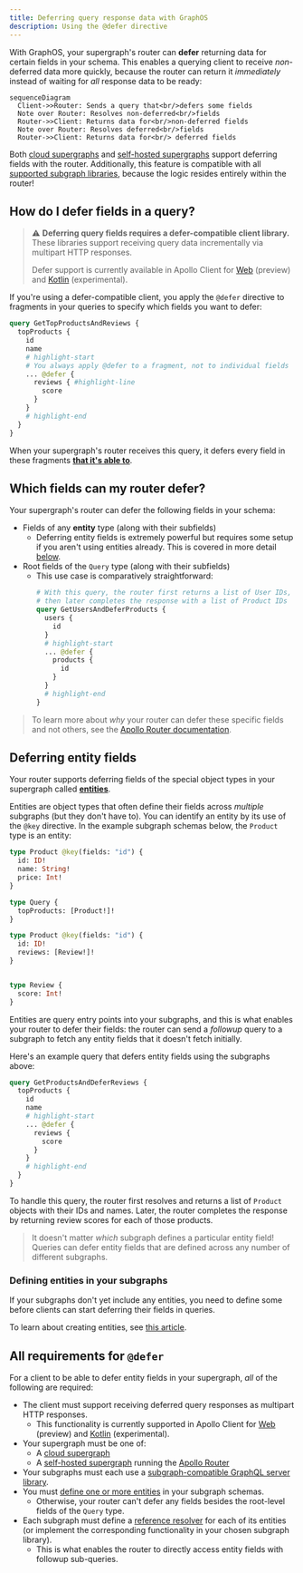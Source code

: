 ```yaml
---
title: Deferring query response data with GraphOS
description: Using the @defer directive
---
```


With GraphOS, your supergraph's router can **defer** returning data for certain fields in your schema. This enables a querying client to receive _non_-deferred data more quickly, because the router can return it _immediately_ instead of waiting for _all_ response data to be ready:

```mermaid
sequenceDiagram
  Client->>Router: Sends a query that<br/>defers some fields
  Note over Router: Resolves non-deferred<br/>fields
  Router->>Client: Returns data for<br/>non-deferred fields
  Note over Router: Resolves deferred<br/>fields
  Router->>Client: Returns data for<br/> deferred fields
```

Both [cloud supergraphs](../graphs/overview/#cloud-supergraphs) and [self-hosted supergraphs](../graphs/overview/#self-hosted-supergraphs) support deferring fields with the router. Additionally, this feature is compatible with all [supported subgraph libraries](/federation/building-supergraphs/supported-subgraphs), because the logic resides entirely within the router!

## How do I defer fields in a query?

> ⚠️ **Deferring query fields requires a defer-compatible client library.** These libraries support receiving query data incrementally via multipart HTTP responses.
>
> Defer support is currently available in Apollo Client for [Web](/react/data/defer) (preview) and [Kotlin](/docs/kotlin/fetching/defer) (experimental).

If you're using a defer-compatible client, you apply the `@defer` directive to fragments in your queries to specify which fields you want to defer:

```graphql
query GetTopProductsAndReviews {
  topProducts {
    id
    name
    # highlight-start
    # You always apply @defer to a fragment, not to individual fields
    ... @defer { 
      reviews { #highlight-line
        score
      }
    }
    # highlight-end
  }
}
```

When your supergraph's router receives this query, it defers every field in these fragments **[that it's able to](#which-fields-can-my-router-defer)**.

## Which fields can my router defer?

Your supergraph's router can defer the following fields in your schema:

- Fields of any **entity** type (along with their subfields)
    - Deferring entity fields is extremely powerful but requires some setup if you aren't using entities already. This is covered in more detail [below](#deferring-entity-fields).
- Root fields of the `Query` type (along with their subfields)
    - This use case is comparatively straightforward:
        ```graphql
        # With this query, the router first returns a list of User IDs, 
        # then later completes the response with a list of Product IDs
        query GetUsersAndDeferProducts {
          users {
            id
          }
          # highlight-start
          ... @defer {
            products {
              id
            }
          }
          # highlight-end
        }
        ```

> To learn more about _why_ your router can defer these specific fields and not others, see the [Apollo Router documentation](/router/executing-operations/defer-support/).

## Deferring entity fields

Your router supports deferring fields of the special object types in your supergraph called [**entities**](/federation/entities/).

Entities are object types that often define their fields across _multiple_ subgraphs (but they don't have to). You can identify an entity by its use of the `@key` directive. In the example subgraph schemas below, the `Product` type is an entity:

<CodeColumns>

```graphql title="Products subgraph"
type Product @key(fields: "id") {
  id: ID!
  name: String!
  price: Int!
}

type Query {
  topProducts: [Product!]!
}
```

```graphql title="Reviews subgraph"
type Product @key(fields: "id") {
  id: ID!
  reviews: [Review!]!
}


type Review {
  score: Int!
}
```

</CodeColumns>

Entities are query entry points into your subgraphs, and this is what enables your router to defer their fields: the router can send a _followup_ query to a subgraph to fetch any entity fields that it doesn't fetch initially.

Here's an example query that defers entity fields using the subgraphs above:

```graphql
query GetProductsAndDeferReviews {
  topProducts {
    id
    name
    # highlight-start
    ... @defer {
      reviews {
        score
      }
    }
    # highlight-end
  }
}
```

To handle this query, the router first resolves and returns a list of `Product` objects with their IDs and names. Later, the router completes the response by returning review scores for each of those products.

> It doesn't matter _which_ subgraph defines a particular entity field! Queries can defer entity fields that are defined across any number of different subgraphs.

### Defining entities in your subgraphs

If your subgraphs don't yet include any entities, you need to define some before clients can start deferring their fields in queries.

To learn about creating entities, see [this article](/federation/entities/).

## All requirements for `@defer`

For a client to be able to defer entity fields in your supergraph, _all_ of the following are required:

- The client must support receiving deferred query responses as multipart HTTP responses.
  - This functionality is currently supported in Apollo Client for [Web](/react/data/defer) (preview) and [Kotlin](/docs/kotlin/fetching/defer) (experimental).
- Your supergraph must be one of:
  - A [cloud supergraph](../graphs/overview#cloud-supergraphs)
  - A [self-hosted supergraph](../graphs/overview/#self-hosted-supergraphs) running the [Apollo Router](/router/)
- Your subgraphs must each use a [subgraph-compatible GraphQL server library](/federation/building-supergraphs/supported-subgraphs).
- You must [define one or more entities](/federation/entities) in your subgraph schemas.
  - Otherwise, your router can't defer any fields besides the root-level fields of the `Query` type.
- Each subgraph must define a [reference resolver](/federation/entities#2-define-a-reference-resolver) for each of its entities (or implement the corresponding functionality in your chosen subgraph library).
  - This is what enables the router to directly access entity fields with followup sub-queries.
